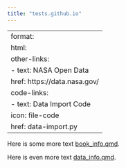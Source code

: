 ```yaml
---
title: "tests.github.io"
---
```


---
format:
  html:
    other-links:
      - text: NASA Open Data
        href: https://data.nasa.gov/
    code-links:
      - text: Data Import Code
        icon: file-code
        href: data-import.py
---

Here is some more text [book_info.qmd](book_info.qmd).  

Here is even more text [data_info.qmd](data_info.qmd).